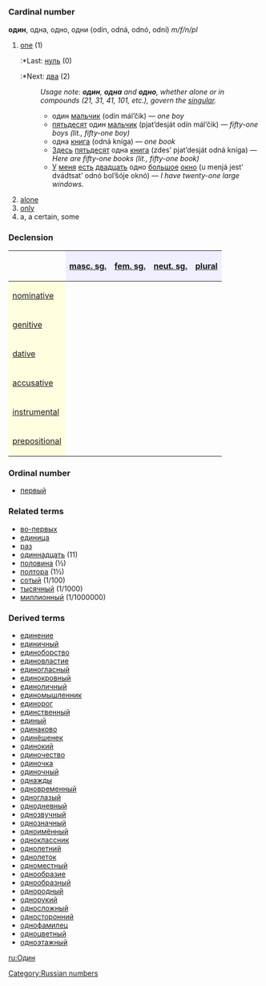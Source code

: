 =={{ru}}==
[[Category:Russian numbers]]
=== Cardinal number ===
'''один''', одна, одно, одни (odín, odná, odnó, odní) ''m/f/n/pl''

#[[one]] (1)
#:*Last: [[нуль]] (0)
#:*Next: [[два]] (2)
#:''Usage note: '''один''', '''одна''' and '''одно''', whether alone or in compounds (21, 31, 41, 101, etc.), govern the [[singular]].''
#:*один [[мальчик]] (odín mál’čik) — ''one boy''
#:*[[пятьдесят]] один [[мальчик]] (pjat’desját odín mál’čik) — ''fifty-one boys (lit., fifty-one boy)''
#:*одна [[книга]] (odná kníga) — ''one book''
#:*[[Здесь]] [[пятьдесят]] одна [[книга]] (zdes’ pjat’desját odná kníga) — ''Here are fifty-one books (lit., fifty-one book)''
#:*[[У]] [[я|меня]] [[быть|есть]] [[двадцать]] одно [[большой|большое]] [[окно]] (u menjá jest’ dvádtsat’ odnó bol’šóje oknó) — ''I have twenty-one large windows.''
#[[alone]]
#[[only]]
# a, a certain, some

===Declension===
{| border="1" cellpadding="4" cellspacing="0"
!
! style="background-color: #EFEFFF" align="center"|[[masculine|masc. sg.]]
! style="background-color: #EFEFFF" align="center"|[[feminine|fem. sg.]]
! style="background-color: #EFEFFF" align="center"|[[neuter|neut. sg.]]
! style="background-color: #EFEFFF" align="center"|[[plural]]
|-
! style="background-color: #FFFFE0" align="left"|[[nominative case|nominative]]
| align="center"|{{Unicode|оди́н}}
| align="center"|{{Unicode|одна́}}
| align="center"|{{Unicode|одно́}}
| align="center"|{{Unicode|одни́}}
|-
! style="background-color: #FFFFE0" align="left"|[[genitive case|genitive]]
| align="center"|{{Unicode|одного́}}
| align="center"|{{Unicode|одно́й}}
| align="center"|{{Unicode|одного́}}
| align="center"|{{Unicode|одни́х}}
|-
! style="background-color: #FFFFE0" align="left"|[[dative case|dative]]
| align="center"|{{Unicode|одному́}}
| align="center"|{{Unicode|одно́й}}
| align="center"|{{Unicode|одному́}}
| align="center"|{{Unicode|одни́м}}
|-
! style="background-color: #FFFFE0" align="left"|[[accusative case|accusative]]
| align="center"|{{Unicode|оди́н, одного́}}
| align="center"|{{Unicode|одну́}}
| align="center"|{{Unicode|одно́}}
| align="center"|{{Unicode|одни́, одни́х}}
|-
! style="background-color: #FFFFE0" align="left"|[[instrumental case|instrumental]]
| align="center"|{{Unicode|одни́м}}
| align="center"|{{Unicode|одно́й, -о́ю}}
| align="center"|{{Unicode|одни́м}}
| align="center"|{{Unicode|одни́ми}}
|-
! style="background-color: #FFFFE0" align="left"|[[prepositional case|prepositional]]
| align="center"|{{Unicode|об одно́м}}
| align="center"|{{Unicode|об одно́й}}
| align="center"|{{Unicode|об одно́м}}
| align="center"|{{Unicode|об одни́х}}
|}

===Ordinal number===
*[[первый]]

===Related terms===
*[[во-первых]]
*[[единица]]
*[[раз]]
*[[одиннадцать]] (11)
*[[половина]] (½)
*[[полтора]] (1½)
*[[сотый]] (1/100)
*[[тысячный]] (1/1000)
*[[миллионный]] (1/1000000)

===Derived terms===
*[[единение]]
*[[единичный]]
*[[единоборство]]
*[[единовластие]]
*[[единогласный]]
*[[единокровный]]
*[[единоличный]]
*[[единомышленник]]
*[[единорог]]
*[[единственный]]
*[[единый]]
*[[одинаково]]
*[[одинёшенек]]
*[[одинокий]]
*[[одиночество]]
*[[одиночка]]
*[[одиночный]]
*[[однажды]]
*[[одновременный]]
*[[одноглазый]]
*[[однодневный]]
*[[однозвучный]]
*[[однозначный]]
*[[одноимённый]]
*[[одноклассник]]
*[[однолетний]]
*[[однолеток]]
*[[одноместный]]
*[[однообразие]]
*[[однообразный]]
*[[однородный]]
*[[однорукий]]
*[[односложный]]
*[[односторонний]]
*[[однофамилец]]
*[[одноцветный]]
*[[одноэтажный]]

[[ru:Один]]